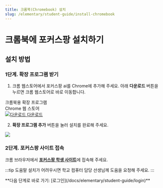 ```yaml
---
title: 크롬북(Chromebook) 설치
slug: /elementary/student-guide/install-chromebook
---
```



# 크롬북에 포커스팡 설치하기

## 설치 방법

### 1단계. 확장 프로그램 받기

1. 크롬 웹스토어에서 포커스팡 ai를 Chrome에 추가해 주세요. 아래 **다운로드** 버튼을 누르면 크롬 웹스토어로 바로 이동합니다.

<div class="fp-download-container fp-download-green">
  <div>
    <div class="fp-download-title">크롬북용 확장 프로그램</div>
    <div class="fp-download-desc">Chrome 웹 스토어</div>
  </div>
  <a
    class="fp-download-button"
    href="https://chromewebstore.google.com/detail/%ED%8F%AC%EC%BB%A4%EC%8A%A4%ED%8C%A1-ai-%ED%81%AC%EB%A1%AC%EC%97%A3%EC%A7%80%EC%9A%A9/egokmjmmjaeeipngkeljjaoibjafeacp"
  >
    <img
      class="fp-download-icon"
      src="/img/download-white-icon.svg"
      alt="다운로드"
    />
    다운로드
  </a>
</div>

2. **확장 프로그램 추가** 버튼을 눌러 설치를 완료해 주세요.

<Image src="/img/kr/middlehigh/student/11-06.png" size="sm" />

### 2단계. 포커스팡 사이트 접속

크롬 브라우저에서 [**포커스팡 학생 사이트**](https://student.focuspang.com)에 접속해 주세요.

:::tip 도움말
설치가 어려우시면 학교 컴퓨터 담당 선생님께 도움을 요청해 주세요.
:::

<div class="link-center">
  **다음 단계로 바로 가기: [로그인](/docs/elementary/student-guide/login)**
</div>
